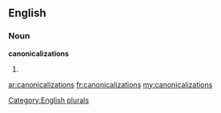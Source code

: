 ==English==

===Noun===
'''canonicalizations'''

# {{plural of|[[canonicalization]]}}

[[Category:English plurals]]

[[ar:canonicalizations]]
[[fr:canonicalizations]]
[[my:canonicalizations]]